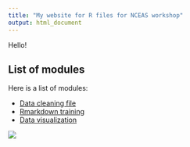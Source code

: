 ```yaml
---
title: "My website for R files for NCEAS workshop"
output: html_document
---
```


Hello!

## List of modules

Here is a list of modules:

- [Data cleaning file](data_cleaning.html)
- [Rmarkdown training](rmarkdown_training.html)
- [Data visualization](datavis.html)

![](chart.png)
